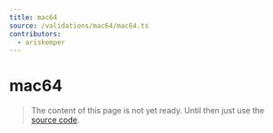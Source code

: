 ```yaml
---
title: mac64
source: /validations/mac64/mac64.ts
contributors:
  - ariskemper
---
```


# mac64

> The content of this page is not yet ready. Until then just use the [source code](https://github.com/fabian-hiller/valibot/blob/main/library/src/validations/mac64/mac64.ts).
